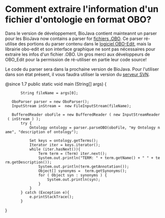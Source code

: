 =Comment extraire l'information d'un fichier d'ontologie en format OBO?=

Dans le version de développement, BioJava contient mainteannt un parser  pour les BioJava now contains a parser for [http://www.geneontology.org/GO.format.obo-1_2.shtml fichiers .OBO]. Ce parser ré-utilise des portions du parser contenu dans le [http://wiki.geneontology.org/index.php/OBO-Edit logiciel OBO-Edit], mais la librairie obo-edit et son interface graphique ne sont pas nécessaires pour extraire les infos d'un fichier .OBO. Un gros merci aux développeurs de OBO_Edit pour la permission de ré-utiliser en partie leur code source!

Le code du parser sera dans la prochaine version de BioJava. Pour l'utiliser dans son état présent, il vous faudra utiliser la version du [[Autobuild_events|serveur SVN]].

<java>
@since 1.7
public static void  main (String[] args) {

        String fileName = args[0];

	OboParser parser = new OboParser();
	InputStream inStream =  new FileInputStream(fileName);
		
	BufferedReader oboFile = new BufferedReader ( new InputStreamReader ( inStream ) );
		try {
			Ontology ontology = parser.parseOBO(oboFile, "my Ontology name", "description of ontology");
						
			Set keys = ontology.getTerms();
			Iterator iter = keys.iterator();
			while (iter.hasNext()){
				Term term = (Term) iter.next();
				System.out.println("TERM: " + term.getName() + " " + term.getDescription());
				System.out.println(term.getAnnotation());
				Object[] synonyms =  term.getSynonyms();
				for ( Object syn : synonyms ) {
					System.out.println(syn);
				}					
			}			
		} catch (Exception e){
			e.printStackTrace();
		}
}
</java>